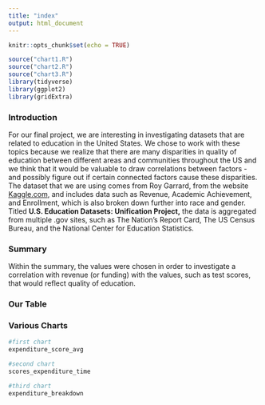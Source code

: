 ```yaml
---
title: "index"
output: html_document 
---
```


```r
knitr::opts_chunk$set(echo = TRUE)
```

```r
source("chart1.R")
source("chart2.R")
source("chart3.R")
library(tidyverse)
library(ggplot2)
library(gridExtra)
```

### Introduction
For our final project, we are interesting in investigating datasets that are related to education in the United States. We chose to work with these topics because we realize that there are many disparities in quality of education between different areas and communities throughout the US and we think that it would be valuable to draw correlations between factors - and possibly figure out if certain connected factors cause these disparities. The dataset that we are using comes from Roy Garrard, from the website [Kaggle.com](http://Kaggle.com), and includes data such as Revenue, Academic Achievement, and Enrollment, which is also broken down further into race and gender. Titled **U.S. Education Datasets: Unification Project,** the data is aggregated from multiple .gov sites, such as The Nation's Report Card, The US Census Bureau, and the National Center for Education Statistics.

### Summary
Within the summary, the values were chosen in order to investigate a correlation with revenue (or funding) with the values, such as test scores, that would reflect quality of education.

### Our Table

### Various Charts
```r
#first chart
expenditure_score_avg
```

```r
#second chart
scores_expenditure_time
```


```r
#third chart
expenditure_breakdown
```
